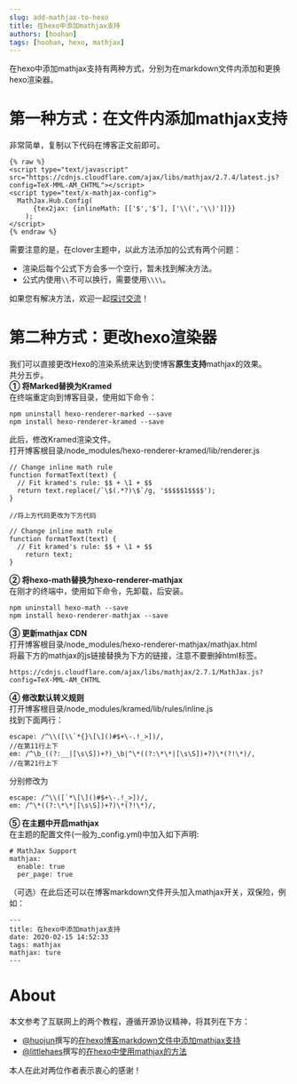 ```yaml
---
slug: add-mathjax-to-hexo
title: 在hexo中添加mathjax支持
authors: [hoohan]
tags: [hoohan, hexo, mathjax]
---
```


在hexo中添加mathjax支持有两种方式，分别为在markdown文件内添加和更换hexo渲染器。

<!--truncate-->

# 第一种方式：在文件内添加mathjax支持
非常简单，复制以下代码在博客正文前即可。  
```
{% raw %}
<script type="text/javascript" src="https://cdnjs.cloudflare.com/ajax/libs/mathjax/2.7.4/latest.js?config=TeX-MML-AM_CHTML"></script>
<script type="text/x-mathjax-config">
  MathJax.Hub.Config(
      {tex2jax: {inlineMath: [['$','$'], ['\\(','\\)']]}}
    );
</script>
{% endraw %}
```
需要注意的是，在clover主题中，以此方法添加的公式有两个问题：  

- 渲染后每个公式下方会多一个空行，暂未找到解决方法。  
- 公式内使用`\\`不可以换行，需要使用`\\\\`。  

如果您有解决方法，欢迎一起[探讨交流](https://hoohan.cn/about/)！  
# 第二种方式：更改hexo渲染器
我们可以直接更改Hexo的渲染系统来达到使博客**原生支持**mathjax的效果。  
共分五步。  
**① 将Marked替换为Kramed**  
在终端重定向到博客目录，使用如下命令：  
```
npm uninstall hexo-renderer-marked --save
npm install hexo-renderer-kramed --save
```
此后，修改Kramed渲染文件。  
打开博客根目录/node_modules/hexo-renderer-kramed/lib/renderer.js  
```
// Change inline math rule
function formatText(text) {
  // Fit kramed's rule: $$ + \1 + $$
  return text.replace(/`\$(.*?)\$`/g, '$$$$$1$$$$');
}

//将上方代码更改为下方代码

// Change inline math rule
function formatText(text) {
  // Fit kramed's rule: $$ + \1 + $$
    return text;
}
```
**② 将hexo-math替换为hexo-renderer-mathjax**  
在刚才的终端中，使用如下命令，先卸载，后安装。  
```
npm uninstall hexo-math --save
npm install hexo-renderer-mathjax --save
```
**③ 更新mathjax CDN**  
打开博客根目录/node_modules/hexo-renderer-mathjax/mathjax.html  
将最下方的mathjax的js链接替换为下方的链接，注意不要删掉html标签。
```
https://cdnjs.cloudflare.com/ajax/libs/mathjax/2.7.1/MathJax.js?config=TeX-MML-AM_CHTML
```
**④ 修改默认转义规则**  
打开博客根目录/node_modules/kramed/lib/rules/inline.js  
找到下面两行：
```
escape: /^\\([\\`*{}\[\]()#$+\-.!_>])/,
//在第11行上下
em: /^\b_((?:__|[\s\S])+?)_\b|^\*((?:\*\*|[\s\S])+?)\*(?!\*)/, 
//在第21行上下
```
分别修改为  
```
escape: /^\\([`*\[\]()#$+\-.!_>])/,
em: /^\*((?:\*\*|[\s\S])+?)\*(?!\*)/,
```
**⑤ 在主题中开启mathjax**  
在主题的配置文件(一般为_config.yml)中加入如下声明:
```
# MathJax Support
mathjax:
  enable: true
  per_page: true
```
（可选）在此后还可以在博客markdown文件开头加入mathjax开关，双保险，例如：
```
---
title: 在hexo中添加mathjax支持
date: 2020-02-15 14:52:33
tags: mathjax
mathjax: ture
---
```

# About
本文参考了互联网上的两个教程，遵循开源协议精神，将其列在下方：
- [@huojun](https://www.jianshu.com/u/e8537ffe74d6)撰写的[在hexo博客markdown文件中添加mathjax支持](https://www.jianshu.com/p/96a65a0bdb95)  
- [@littlehaes](https://blog.csdn.net/littlehaes)撰写的[在hexo中使用mathjax的方法](https://blog.csdn.net/littlehaes/article/details/84370393)  

本人在此对两位作者表示衷心的感谢！

